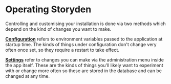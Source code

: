 # Operating Storyden

Controlling and customising your installation is done via two methods which depend on the kind of changes you want to make.

[**Configuration**](/docs/operating/configuration) refers to environment variables passed to the application at startup time. The kinds of things under configuration don't change very often once set, so they require a restart to take effect.

[**Settings**](/docs/operating/settings) refer to changes you can make via the administration menu inside the app itself. These are the kinds of things you'll likely want to experiment with or change more often so these are stored in the database and can be changed at any time.